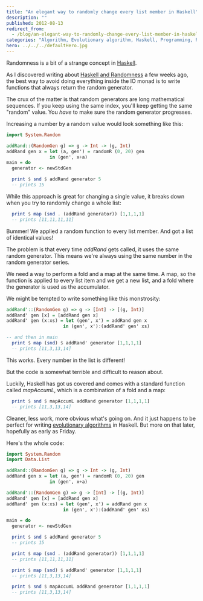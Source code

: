 ```yaml
---
title: "An elegant way to randomly change every list member in Haskell"
description: ""
published: 2012-08-13
redirect_from:
  - /blog/an-elegant-way-to-randomly-change-every-list-member-in-haskell/swizec/5060
categories: "Algorithm, Evolutionary algorithm, Haskell, Programming, Random number generation, Randomness, Uncategorized"
hero: ../../../defaultHero.jpg
---
```


Randomness is a bit of a strange concept in [Haskell](http://haskell.org).

As I discovered writing about [Haskell and Randomness](https://swizec.com/blog/haskell-and-randomness/) a few weeks ago, the best way to avoid doing everything inside the IO monad is to write functions that always return the random generator.

The crux of the matter is that random generators are long mathematical sequences. If you keep using the same index, you'll keep getting the same "random" value. You _have_ to make sure the random generator progresses.

Increasing a number by a random value would look something like this:

```haskell
import System.Random

addRand::(RandomGen g) => g -> Int -> (g, Int)
addRand gen x = let (a, gen') = randomR (0, 20) gen
                in (gen', x+a)
main = do
  generator <- newStdGen

  print $ snd $ addRand generator 5
  -- prints 15
```

While this approach is great for changing a single value, it breaks down when you try to randomly change a whole list:

```haskell
  print $ map (snd . (addRand generator)) [1,1,1,1]
  -- prints [11,11,11,11]
```

Bummer! We applied a random function to every list member. And got a list of identical values!

The problem is that every time _addRand_ gets called, it uses the same random generator. This means we're always using the same number in the random generator series.

We need a way to perform a fold and a map at the same time. A map, so the function is applied to every list item and we get a new list, and a fold where the generator is used as the accumulator.

We might be tempted to write something like this monstrosity:

```haskell
addRand'::(RandomGen g) => g -> [Int] -> [(g, Int)]
addRand' gen [x] = [addRand gen x]
addRand' gen (x:xs) = let (gen', x') = addRand gen x
                     in (gen', x'):(addRand' gen' xs)

-- and then in main
  print $ map (snd) $ addRand' generator [1,1,1,1]
  -- prints [11,3,13,14]
```

This works. Every number in the list is different!

But the code is somewhat terrible and difficult to reason about.

Luckily, Haskell has got us covered and comes with a standard function called _mapAccumL_, which is a combination of a fold and a map:

```haskell
  print $ snd $ mapAccumL addRand generator [1,1,1,1]
  -- prints [11,3,13,14]
```

Cleaner, less work, more obvious what's going on. And it just happens to be perfect for writing [evolutionary algorithms](http://en.wikipedia.org/wiki/Evolutionary_algorithm) in Haskell. But more on that later, hopefully as early as Friday.

Here's the whole code:

```haskell
import System.Random
import Data.List

addRand::(RandomGen g) => g -> Int -> (g, Int)
addRand gen x = let (a, gen') = randomR (0, 20) gen
                in (gen', x+a)

addRand'::(RandomGen g) => g -> [Int] -> [(g, Int)]
addRand' gen [x] = [addRand gen x]
addRand' gen (x:xs) = let (gen', x') = addRand gen x
                     in (gen', x'):(addRand' gen' xs)

main = do
  generator <- newStdGen

  print $ snd $ addRand generator 5
  -- prints 15

  print $ map (snd . (addRand generator)) [1,1,1,1]
  -- prints [11,11,11,11]

  print $ map (snd) $ addRand' generator [1,1,1,1]
  -- prints [11,3,13,14]

  print $ snd $ mapAccumL addRand generator [1,1,1,1]
  -- prints [11,3,13,14]
```

